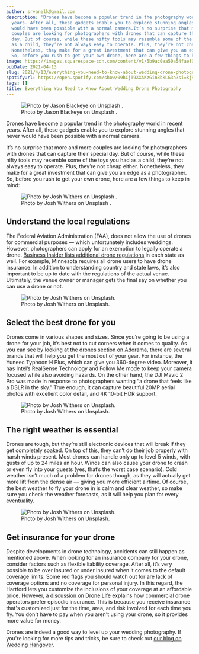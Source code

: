 ```yaml
---
author: srvanelk@gmail.com
description: 'Drones have become a popular trend in the photography world in recent
  years. After all, these gadgets enable you to explore stunning angles that never
  would have been possible with a normal camera.It’s no surprise that more and more
  couples are looking for photographers with drones that can capture their special
  day. But of course, while these nifty tools may resemble some of the toys you had
  as a child, they’re not always easy to operate. Plus, they’re not cheap either.
  Nonetheless, they make for a great investment that can give you an edge as a photographer.
  So, before you rush to get your own drone, here are a few things to keep in mind:'
image: https://images.squarespace-cdn.com/content/v1/5b9ac0aa50a54faef024c950/1618338246177-REFKMBARSW1ZXPLBECC8/photo-1473968512647-3e447244af8f.jpeg?format=original
pubDate: 2021-04-13
slug: 2021/4/13/everything-you-need-to-know-about-wedding-drone-photography
spotifyUrl: https://open.spotify.com/show/09hCjT9XXAKzGin8bkLG3a?si=kjRZvQ1JTb6Ov3HVzSSlWA
tags: []
title: Everything You Need to Know About Wedding Drone Photography
---
```


<figure>
  <img src="https://images.squarespace-cdn.com/content/v1/5b9ac0aa50a54faef024c950/1618338246177-REFKMBARSW1ZXPLBECC8/photo-1473968512647-3e447244af8f.jpeg?format=original" alt=" Photo by  Jason Blackeye  on  Unsplash . " />
  <figcaption>Photo by  Jason Blackeye  on  Unsplash .</figcaption>
</figure>

Drones have become a popular trend in the photography world in recent years. After all, these gadgets enable you to explore stunning angles that never would have been possible with a normal camera.  
  
It’s no surprise that more and more couples are looking for photographers with drones that can capture their special day. But of course, while these nifty tools may resemble some of the toys you had as a child, they’re not always easy to operate. Plus, they’re not cheap either. Nonetheless, they make for a great investment that can give you an edge as a photographer. So, before you rush to get your own drone, here are a few things to keep in mind:

<figure>
  <img src="https://images.squarespace-cdn.com/content/v1/5b9ac0aa50a54faef024c950/1618338688125-EB7HFR0CR128FREEHUQX/josh-withers-ks7Q2_MVUfk-unsplash.jpeg?format=original" alt=" Photo by  Josh Withers  on  Unsplash . " />
  <figcaption>Photo by  Josh Withers  on  Unsplash .</figcaption>
</figure>

## **Understand the local regulations**

The Federal Aviation Administration (FAA), does not allow the use of drones for commercial purposes — which unfortunately includes weddings. However, photographers can apply for an exemption to legally operate a drone. [Business Insider lists additional drone regulations](https://www.businessinsider.com/drone-license-laws-regulations) in each state as well. For example, Minnesota requires all drone users to have drone insurance. In addition to understanding country and state laws, it’s also important to be up to date with the regulations of the actual venue. Ultimately, the venue owner or manager gets the final say on whether you can use a drone or not.

<figure>
  <img src="https://images.squarespace-cdn.com/content/v1/5b9ac0aa50a54faef024c950/1618338816815-YWIC3B1OQ6FW3WZ2F1AD/josh-withers-o1kRju7UvR0-unsplash.jpeg?format=original" alt=" Photo by Josh Withers on Unsplash. " />
  <figcaption>Photo by Josh Withers on Unsplash.</figcaption>
</figure>

## **Select the best drone for you**

Drones come in various shapes and sizes. Since you’re going to be using a drone for your job, it’s best not to cut corners when it comes to quality. As you can see by looking at the [drones section on Adorama](https://www.adorama.com/l/Drones-and-Sport), there are several brands that will help you get the most out of your gear. For instance, the Yuneec Typhoon H Plus, which can give you 360-degree video. Moreover, it has Intel’s RealSense Technology and Follow Me mode to keep your camera focused while also avoiding hazards. On the other hand, the DJI Mavic 2 Pro was made in response to photographers wanting “a drone that feels like a DSLR in the sky.” True enough, it can capture beautiful 20MP aerial photos with excellent color detail, and 4K 10-bit HDR support.

<figure>
  <img src="https://images.squarespace-cdn.com/content/v1/5b9ac0aa50a54faef024c950/1618338974937-BSJQ6XPLTJYPBA9BC7R5/josh-withers-gYXs2yYUqYs-unsplash.jpg?format=original" alt=" Photo by Josh Withers on Unsplash. " />
  <figcaption>Photo by Josh Withers on Unsplash.</figcaption>
</figure>

## **The right weather is essential**

Drones are tough, but they’re still electronic devices that will break if they get completely soaked. On top of this, they can’t do their job properly with harsh winds present. Most drones can handle only up to level 5 winds, with gusts of up to 24 miles an hour. Winds can also cause your drone to crash or even fly into your guests (yes, that’s the worst case scenario). Cold weather isn’t much of a problem for drones though, as they will actually get more lift from the dense air — giving you more efficient airtime. Of course, the best weather to fly your drone in is calm and clear weather, so make sure you check the weather forecasts, as it will help you plan for every eventuality.

<figure>
  <img src="https://images.squarespace-cdn.com/content/v1/5b9ac0aa50a54faef024c950/1618339050180-462PJWIIVR57L0EVUT8O/josh-withers-ZN4LX2KcOfY-unsplash.jpeg?format=original" alt=" Photo by Josh Withers on Unsplash. " />
  <figcaption>Photo by Josh Withers on Unsplash.</figcaption>
</figure>

## **Get insurance for your drone**

Despite developments in drone technology, accidents can still happen as mentioned above. When looking for an insurance company for your drone, consider factors such as flexible liability coverage. After all, it’s very possible to be over insured or under insured when it comes to the default coverage limits. Some red flags you should watch out for are lack of coverage options and no coverage for personal injury. In this regard, the Hartford lets you customize the inclusions of your coverage at an affordable price. However, a [discussion on Drone Life](https://dronelife.com/2018/04/09/verifly-how-much-drone-insurance-do-you-really-need/) explains how commercial drone operators prefer episodic insurance. This is because you receive insurance that's customized just for the time, area, and risk involved for each time you fly. You don't have to pay when you aren't using your drone, so it provides more value for money.  
  
Drones are indeed a good way to level up your wedding photography. If you're looking for more tips and tricks, be sure to check out [our blog on Wedding Hangover](https://weddinghangover.com/blog/).